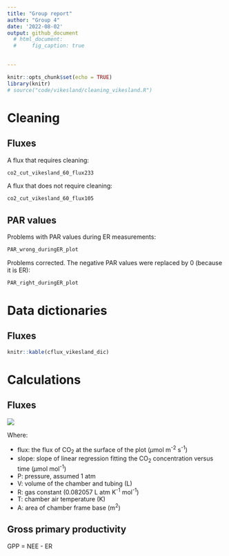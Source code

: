 ```yaml
---
title: "Group report"
author: "Group 4"
date: '2022-08-02'
output: github_document
  # html_document:
  #     fig_caption: true
  

---
```


```r
knitr::opts_chunk$set(echo = TRUE)
library(knitr)
# source("code/vikesland/cleaning_vikesland.R")
```

# Cleaning

## Fluxes

A flux that requires cleaning:
```r
co2_cut_vikesland_60_flux233
```


A flux that does not require cleaning:
```r
co2_cut_vikesland_60_flux105
```



## PAR values

Problems with PAR values during ER measurements:
```r
PAR_wrong_duringER_plot
```


Problems corrected. The negative PAR values were replaced by 0 (because it is ER):
```r
PAR_right_duringER_plot
```

# Data dictionaries
## Fluxes

```r
knitr::kable(cflux_vikesland_dic)
```

# Calculations
## Fluxes

<img src="https://render.githubusercontent.com/render/math?math=\color{violet}flux=slope\times \frac{P\times V}{R\times T\times A}">

Where:

- flux: the flux of CO~2~ at the surface of the plot ($\mu$mol m^-2^ s^-1^)
- slope: slope of linear regression fitting the CO~2~ concentration versus time ($\mu$mol mol^-1^)
- P: pressure, assumed 1 atm
- V: volume of the chamber and tubing (L)
- R: gas constant (0.082057 L atm K^-1^ mol^-1^)
- T: chamber air temperature (K)
- A: area of chamber frame base (m^2^)

## Gross primary productivity

GPP = NEE - ER
